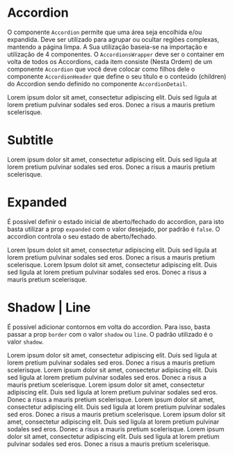 
<Meta title='Data Display/Accordion' component={Accordion} />

# Accordion

O componente `Accordion` permite que uma área seja encolhida e/ou expandida. Deve ser utilizado para agrupar ou ocultar regiões complexas, mantendo a página limpa. A Sua utilização baseia-se na importação e utilização de 4 componentes. O `AccordionsWrapper` deve ser o container em volta de todos os Accordions, cada item consiste (Nesta Ordem) de um componente `Accordion` que você deve colocar como filhos dele o componente `AccordionHeader` que define o seu título e o conteúdo (children) do Accordion sendo definido no componente `AccordionDetail`.

<Canvas>
  <Story
    name='Base'
    parameters={{
      design: {
        type: 'figma',
        url: 'https://www.figma.com/file/O3bKxIcsj2rc1FNIRclJyT/Saturn-System?node-id=560%3A0'
      }
    }}
  >
    <ThemeProvider>
      <AccordionsWrapper>
        <Accordion>
          <AccordionHeader title='Lorem Ipsum' />
          <AccordionDetail contentColor='#F5F5F5'>
            <Typography>
              Lorem ipsum dolor sit amet, consectetur adipiscing elit. Duis sed ligula at lorem pretium pulvinar sodales
              sed eros. Donec a risus a mauris pretium scelerisque.
            </Typography>
          </AccordionDetail>
        </Accordion>
      </AccordionsWrapper>
    </ThemeProvider>
  </Story>
</Canvas>

# Subtitle

<Canvas>
  <Story
    name='Subtitle'
    parameters={{
      design: {
        type: 'figma',
        url: 'https://www.figma.com/file/O3bKxIcsj2rc1FNIRclJyT/Saturn-System?node-id=560%3A0'
      }
    }}
  >
    <ThemeProvider>
      <AccordionsWrapper>
        <Accordion>
          <AccordionHeader title='Lorem Ipsum' subtitle='Lorem Ipsum' />
          <AccordionDetail>
            <Typography>
              Lorem ipsum dolor sit amet, consectetur adipiscing elit. Duis sed ligula at lorem pretium pulvinar sodales
              sed eros. Donec a risus a mauris pretium scelerisque.
            </Typography>
          </AccordionDetail>
        </Accordion>
      </AccordionsWrapper>
    </ThemeProvider>
  </Story>
</Canvas>

# Expanded

É possível definir o estado inicial de aberto/fechado do accordion, para isto basta utilizar a prop `expanded` com o valor desejado, por padrão é `false`. O accordion controla o seu estado de aberto/fechado.

<Canvas>
  <Story
    name='Expanded'
    parameters={{
      design: {
        type: 'figma',
        url: 'https://www.figma.com/file/O3bKxIcsj2rc1FNIRclJyT/Saturn-System?node-id=560%3A0'
      }
    }}
  >
    <ThemeProvider>
      <AccordionsWrapper>
        <Accordion>
          <AccordionHeader title='Lorem Ipsum' />
          <AccordionDetail>
            <Typography>
              Lorem Ipsum dolot sit amet, consectetur adipiscing elit. Duis sed ligula at lorem pretium pulvinar sodales
              sed eros. Donec a risus a mauris pretium scelerisque.
            </Typography>
          </AccordionDetail>
        </Accordion>
        <Accordion expanded={true}>
          <AccordionHeader title='Lorem Ipsum' />
          <AccordionDetail>
            <Typography>
              Lorem Ipsum dolot sit amet, consectetur adipiscing elit. Duis sed ligula at lorem pretium pulvinar sodales
              sed eros. Donec a risus a mauris pretium scelerisque.
            </Typography>
          </AccordionDetail>
        </Accordion>
      </AccordionsWrapper>
    </ThemeProvider>
  </Story>
</Canvas>

# Shadow | Line

É possível adicionar contornos em volta do accordion. Para isso, basta passar a prop `border` com o valor `shadow` ou `line`. O padrão utilizado é o valor `shadow`.

<Canvas>
  <Story
    name='Shadow | Line'
    parameters={{
      design: {
        type: 'figma',
        url: 'https://www.figma.com/file/O3bKxIcsj2rc1FNIRclJyT/Saturn-System?node-id=560%3A0'
      }
    }}
  >
    <ThemeProvider>
      <AccordionsWrapper>
        <Accordion>
          <AccordionHeader title='Lorem Ipsum' />
          <AccordionDetail>
            <Typography>
              Lorem ipsum dolor sit amet, consectetur adipiscing elit. Duis sed ligula at lorem pretium pulvinar sodales
              sed eros. Donec a risus a mauris pretium scelerisque.
            </Typography>
          </AccordionDetail>
        </Accordion>
        <Accordion>
          <AccordionHeader title='Lorem Ipsum' />
          <AccordionDetail>
            <Typography>
              Lorem ipsum dolor sit amet, consectetur adipiscing elit. Duis sed ligula at lorem pretium pulvinar sodales
              sed eros. Donec a risus a mauris pretium scelerisque.
            </Typography>
          </AccordionDetail>
        </Accordion>
        <Accordion>
          <AccordionHeader title='Lorem Ipsum' />
          <AccordionDetail>
            <Typography>
              Lorem ipsum dolor sit amet, consectetur adipiscing elit. Duis sed ligula at lorem pretium pulvinar sodales
              sed eros. Donec a risus a mauris pretium scelerisque.
            </Typography>
          </AccordionDetail>
        </Accordion>
      </AccordionsWrapper>
      <AccordionsWrapper border='line'>
        <Accordion>
          <AccordionHeader title='Lorem Ipsum' />
          <AccordionDetail>
            <Typography>
              Lorem ipsum dolor sit amet, consectetur adipiscing elit. Duis sed ligula at lorem pretium pulvinar sodales
              sed eros. Donec a risus a mauris pretium scelerisque.
            </Typography>
          </AccordionDetail>
        </Accordion>
        <Accordion>
          <AccordionHeader title='Lorem Ipsum' />
          <AccordionDetail>
            <Typography>
              Lorem ipsum dolor sit amet, consectetur adipiscing elit. Duis sed ligula at lorem pretium pulvinar sodales
              sed eros. Donec a risus a mauris pretium scelerisque.
            </Typography>
          </AccordionDetail>
        </Accordion>
        <Accordion>
          <AccordionHeader title='Lorem Ipsum' />
          <AccordionDetail>
            <Typography>
              Lorem ipsum dolor sit amet, consectetur adipiscing elit. Duis sed ligula at lorem pretium pulvinar sodales
              sed eros. Donec a risus a mauris pretium scelerisque.
            </Typography>
          </AccordionDetail>
        </Accordion>
      </AccordionsWrapper>
    </ThemeProvider>
  </Story>
</Canvas>

<ArgsTable of={Accordion} />
